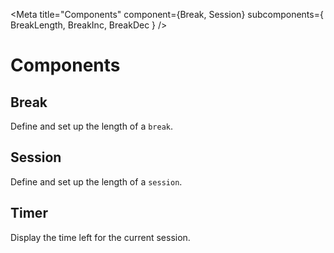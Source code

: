 

<Meta 
  title="Components" 
  component={Break, Session} 
  subcomponents={ BreakLength, BreakInc, BreakDec }
/>

# Components
## Break

Define and set up the length of a `break`.

<Preview>
  <Story name="break">
    <Break />
  </Story>
</Preview>

## Session

Define and set up the length of a `session`.

<Preview>
  <Story name="session">
    <Session />
  </Story>
</Preview>

## Timer

Display the time left for the current session.

<Preview>
  <Story name="timer">
    <Timer duration={25*60} sessionType={SessionType.Session} />
  </Story>
</Preview>


